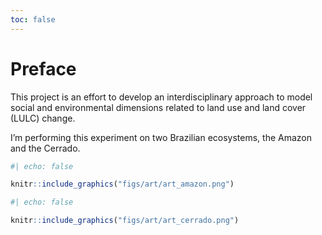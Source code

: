 ```yaml
---
toc: false
---
```


# Preface {.unnumbered}

This project is an effort to develop an interdisciplinary approach to model social and environmental dimensions related to land use and land cover (LULC) change. 

I'm performing this experiment on two Brazilian ecosystems, the Amazon and the Cerrado. 

```r
#| echo: false

knitr::include_graphics("figs/art/art_amazon.png")

```

```r
#| echo: false

knitr::include_graphics("figs/art/art_cerrado.png")

```


